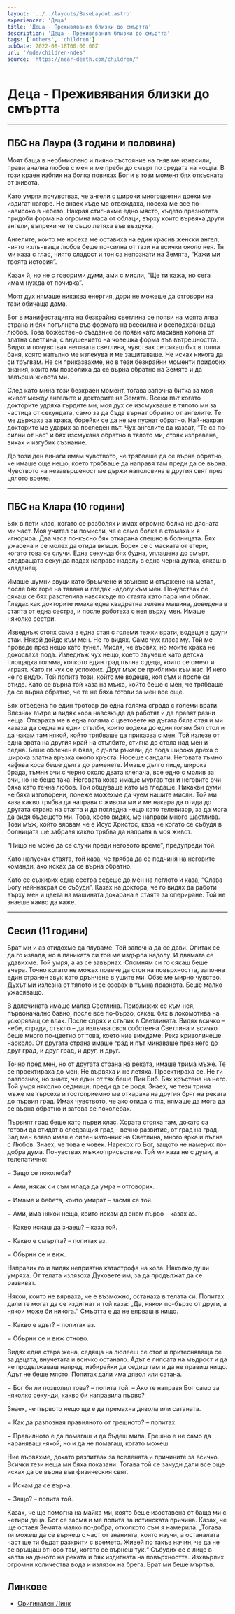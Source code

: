 ```yaml
---
layout: '../../layouts/BaseLayout.astro'
experiencer: 'Деца'
title: 'Деца - Преживявания близки до смъртта'
description: 'Деца - Преживявания близки до смъртта'
tags: ['others', 'children']
pubDate: 2022-08-18T00:00:00Z
url: '/nde/children-ndes'
source: 'https://near-death.com/children/'
---
```


# Деца - Преживявания близки до смъртта

---

## ПБС на Лаура (3 години и половина)

Моят баща в необмислено и пияно състояние на гняв ме изнасили, прави анална любов с мен и ме преби до смърт по средата на нощта. В този краен изблик на болка повиках Бог и в този момент бях откъсната от живота.

Като умрях почувствах, че ангели с широки многоцветни дрехи ме издигат нагоре. Не знаех къде ме отвеждаха, носеха ме все по-нависоко в небето. Накрая стигнахме едно място, където празнотата придоби форма на огромна маса от облаци, върху които вървяха други ангели, въпреки че те също летяха във въздуха.

Ангелите, които ме носеха ме оставиха на един красив женски ангел, чиято излъчваща любов беше по-силна от тази на всички около нея. Тя ми каза с глас, чиято сладост и тон са непознати на Земята, “Кажи ми твоята история”.

Казах й, но не с говорими думи, ами с мисли, “Ще ти кажа, но сега имам нужда от почивка”.

Моят дух нямаше никаква енергия, дори не можеше да отговори на тази обичаща дама.

Бог в манифестацията на безкрайна светлина се появи на моята лява страна и бях погълната във формата на всесилна и всеподхранваща любов. Това божествено създание се появи като масивна колона от златна светлина, с внушението на човешка форма във вътрешността. Видях и почувствах неговата светлина, чувствах се сякаш бях в топла баня, която напълно ме излекува и ме защитаваше. Не исках никога да си тръгвам. Не си приказвахме, но в тези безкрайни моменти придобих знания, които ми позволиха да се върна обратно на Земята и да завърша живота ми.

След като мина този безкраен момент, тогава започна битка за моя живот между ангелите и докторите на Земята. Всеки път когато докторите удряха гърдите ми, моя дух се изсмукваше в тялото ми за частица от секундата, само за да бъде върнат обратно от ангелите. Те ме държаха за крака, борейки се да не ме пуснат обратно. Най-накрая докторите ме ударих за последен път. Чух ангелите да казват, “Те са по-силни от нас” и бях изсмукана обратно в тялото ми, стоях изправена, виках и изгубих съзнание.

До този ден винаги имам чувството, че трябваше да се върна обратно, че имаше още нещо, което трябваше да направя там преди да се върна. Чувството на незавършеност ме държи наполовина в другия свят през цялото време.

---

## ПБС на Клара (10 години)

Бях в пети клас, когато се разболях и имах огромна болка на дясната ми част. Моя учител си помисли, че е само болка в стомаха и я игнорира. Два часа по-късно бях откарана спешно в болницата. Бях ужасена и се молех да отида вкъщи. Борех се с маската от етери, когато това се случи. Една секунда бях будна, уплашена до смърт, следващата секунда падах направо надолу в една черна дупка, сякаш в кладенец.

Имаше шумни звуци като бръмчене и звънене и стържене на метал, после бях горе на тавана и гледах надолу към мен. Почувствах се сякаш се бях разстелила навсякъде по стаята като пара или облак. Гледах как докторите имаха една квадратна зелена машина, доведена в стаята от една сестра, и после работеха с нея върху мен. Имаше няколко сестри.

Изведнъж стоях сама в една стая с големи тежки врати, водещи в други стаи. Някой дойде към мен. Не го видях. Само чух гласа му. Той ме проведе през нещо като тунел. Мисля, че вървях, но моите крака не докосваха пода. Изведнъж чух нещо, което звучеше като детска площадка голяма, колкото един град пълна с деца, които се смеят и играят. Като ги чух се успокоих. Друг мъж се приближи към нас. И него не го видях. Той попита този, който ме водеше, коя съм и после си отиде. Като се върна той каза на мъжа, който беше с мен, че трябваше да се върна обратно, че те не бяха готови за мен все още.

Бях отведена по един тротоар до една голяма сграда с големи врати. Влезнах вътре и видях хора навсякъде да работят и да правят разни неща. Откараха ме в една голяма с цветовете на дъгата бяла стая и ми казаха да седна на едни стълби, които водеха до един голям бял стол и да чакам там някой, който трябваше да приказва с мен. Той излезе от една врата на другия край на стълбите, стигна до стола над мен и седна. Беше облечен в бяла, с дълги ръкави, до пода широка дреха с широка златна връзка около кръста. Носеше сандали. Неговата тъмно кафява коса беше дълга до раменете. Имаше дълго лице, широка брада, тъмни очи с черно около двата клепача, все едно с молив за очи, но не беше така. Неговата кожа имаше мургав тен и неговите очи бяха като течна любов. Той общуваше като ме гледаше. Никакви думи не бяха изговорени, понеже можехме да чуем нашите мисли. Той ми каза какво трябва да направя с живота ми и ме накара да отида до другата страна на стаята и да погледна нещо като телевизор, за да мога да видя бъдещето ми. Това, което видях, ме направи много щастлива. Този мъж, който вярвам че е Исус Христос, каза че когато се събудя в болницата ще забравя какво трябва да направя в моя живот.

“Нищо не може да се случи преди неговото време”, предупреди той.

Като напусках стаята, той каза, че трябва да се подчиня на неговите команди, ако исках да се върна обратно.

Като се съживих една сестра седеше до мен на леглото и каза, “Слава Богу най-накрая се събуди”. Казах на доктора, че го видях да работи върху мен и цвета на машината докарана в стаята за опериране. Той не знаеше какво да каже.

---

## Сесил (11 години)

Брат ми и аз отидохме да плуваме. Той започна да се дави. Опитах се да го извадя, но в паниката си той ме издърпа надолу. И двамата се удавихме. Той умря, а аз се завърнах. Спомням си го сякаш беше вчера. Точно когато не можех повече да стоя на повърхността, започна един странен звук като дрънчене в ушите ми. Обзе ме мирно чувство. Духът ми излезна от тялото и се озовах в тъмна празнота. Беше малко ужасяващо.

В далечината имаше малка Светлина. Приближих се към нея, първоначално бавно, после все по-бързо, сякаш бях в локомотива на ускоряващ се влак. После спрях и стъпих в Светлината. Видях всичко – небе, сгради, стъкло – да излъчва своя собствена Светлина и всичко беше много по-цветно от това, което ние виждаме. Река криволичеше наоколо. От другата страна имаше град и път минаваше през него до друг град, и друг град, и друг, и друг.

Точно пред мен, но от другата страна на реката, имаше трима мъже. Те се проектираха до мен. Не вървяха и не летяха. Проектираха се. Не ги разпознах, но знаех, че един от тях беше Лин Биб. Бях кръстена на него. Той умря няколко седмици, преди да се родя. Знаех, че тези трима мъже ме търсеха и гостоприемно ме откараха на другия бряг на реката до първия град. Имах чувството, че ако отида с тях, нямаше да мога да се върна обратно и затова се поколебах.

Първият град беше като първи клас. Хората стояха там, докато са готови да отидат в следващия град – вечно развитие, от град на град. Зад мен вляво имаше силен източник на Светлина, много ярка и пълна с Любов. Знаех, че това е човек. Нарекох го Бог, защото не намерих по-добра дума. Почувствах мъжко присъствие. Той ми каза не с думи, а телепатично:

&minus; Защо се поколеба?

&minus; Ами, някак си съм млада да умра – отговорих.

&minus; Имаме и бебета, които умират – засмя се той.

&minus; Ами, има някои неща, които искам да знам първо – казах аз.

&minus; Какво искаш да знаеш? – каза той.

&minus; Какво е смъртта? – попитах аз.

&minus; Обърни се и виж.

Направих го и видях неприятна катастрофа на кола. Няколко души умряха. От телата излязоха Духовете им, за да продължат да се развиват.

Някои, които не вярваха, че е възможно, останаха в телата си. Попитах дали те могат да се издигнат и той каза: „Да, някои по-бързо от други, а някои може би никога.“ Смъртта е да не вярваш в нищо.

&minus; Какво е адът? – попитах аз.

&minus; Обърни се и виж отново.

Видях една стара жена, седяща на люлеещ се стол и притесняваща се за децата, внучетата и всичко останало. Адът е липсата на мъдрост и да не продължаваш напред, избирайки да седиш там и да не правиш нищо. Адът не беше място. Попитах дали има дявол или сатана.

&minus; Бог би ли позволил това? – попита той. – Ако те направя Бог само за няколко секунди, какво би направила първо?

Знаех, че първото нещо ще е да премахна дявола или сатаната.

&minus; Как да разпозная правилното от грешното? – попитах.

&minus; Правилното е да помагаш и да бъдеш мила. Грешно е не само да нараняваш някой, но и да не помагаш, когато можеш.

Ние вървяхме, докато разпитвах за вселената и причините за всичко. Всички тези неща ми бяха показани. Тогава той се зачуди дали все още исках да се върна във физическия свят.

&minus; Искам да се върна.

&minus; Защо? – попита той.

Казах, че ще помогна на майка ми, която беше изоставена от баща ми с четири деца. Бог се засмя и ме попита за истинската причина. Казах, че ще оставя Земята малко по-добра, отколкото съм я намерила. „Тогава ти можеш да се върнеш с част от знанията, които научи, а останалата част ще ти бъдат разкрити с времето. Живей по такъв начин, че да не се връщаш отново там, когато се върнеш тук.“ Събудих се с лице в калта на дъното на реката и бях издигната на повърхността. Изхвърлих
огромни количества вода и излязох на брега. Брат ми беше мъртъв.

## Линкове

- [Оригинален Линк](https://near-death.com/children/)
